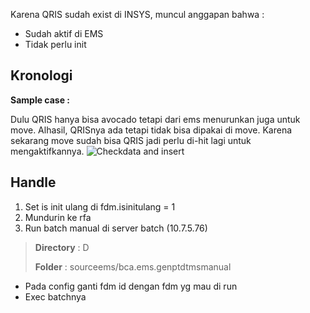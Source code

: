 Karena QRIS sudah exist di INSYS, muncul anggapan bahwa :

- Sudah aktif di EMS
- Tidak perlu init

## Kronologi

**Sample case :**

Dulu QRIS hanya bisa avocado tetapi dari ems menurunkan juga untuk move. Alhasil, QRISnya ada tetapi tidak bisa dipakai di move. Karena sekarang move sudah bisa QRIS jadi perlu di-hit lagi untuk mengaktifkannya.
![Checkdata and insert](/img/dokumen_magenta/QRIS_exist.png)

## Handle
1. Set is init ulang di fdm.isinitulang = 1
2. Mundurin ke rfa
3. Run batch manual di server batch (10.7.5.76)

> **Directory** : D
>
> **Folder** : sourceems/bca.ems.genptdtmsmanual

- Pada config ganti fdm id dengan fdm yg mau di run
- Exec batchnya